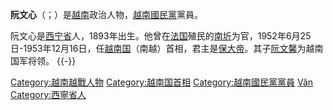'''阮文心'''（{{vie|v='''Nguyễn Văn Tâm'''}}；{{bd|1893年||1990年|11月23日|}}）是[[越南|越南]]政治人物，[[越南國民黨|越南國民黨]]黨員。

阮文心是[[西宁省|西宁省]]人，1893年出生。他曾在[[法国|法国]]殖民的[[南圻|南圻]]为官，1952年6月25日-1953年12月16日，任[[越南国|越南国]]（南越）首相，君主是[[保大帝|保大帝]]。其子[[阮文馨|阮文馨]]为越南国军将领。
{{-}}
{{Vietnam PM}}
{{DEFAULTSORT:Nguyễn}}
[[Category:越南越戰人物|Category:越南越戰人物]]
[[Category:越南国首相|Category:越南国首相]]
[[Category:越南國民黨黨員|Category:越南國民黨黨員]]
[[Category:阮姓|Văn]]
[[Category:西寧省人|Category:西寧省人]]
